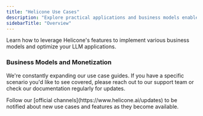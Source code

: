 ```yaml
---
title: "Helicone Use Cases"
description: "Explore practical applications and business models enabled by Helicone"
sidebarTitle: "Overview"
---
```


<Callout title="Discover Helicone Use Cases" type="info">
  Learn how to leverage Helicone's features to implement various business models
  and optimize your LLM applications.
</Callout>

### Business Models and Monetization

<CardGroup cols={2} gap="medium">
  <Card
    title="Billing by Usage (Coming Soon) »"
    icon="money-bill-wave"
    href="/guides/use-cases/bill-by-usage"
    description="Explore the upcoming feature for implementing usage-based billing with Helicone."
    horizontal
    iconType="light"
  />
  <Card
    title="Resell a Model with Customer Portal »"
    icon="store"
    href="/guides/use-cases/resell-a-model"
    description="Learn how to resell a fine-tuned model using Helicone's Customer Portal, simplifying monitoring, API management, and billing."
    horizontal
    iconType="light"
  />
</CardGroup>

<Accordion title="Looking for More Use Cases?" type="secondary">
  <p>
    We're constantly expanding our use case guides. If you have a specific
    scenario you'd like to see covered, please reach out to our support team or
    check our documentation regularly for updates.
  </p>
</Accordion>

<Callout title="Stay Informed!" type="warning">
  Follow our [official channels](https://www.helicone.ai/updates) to be notified
  about new use cases and features as they become available.
</Callout>
